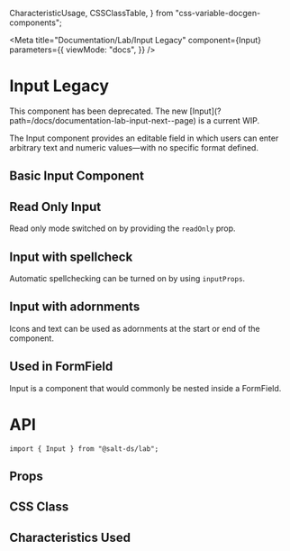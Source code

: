   CharacteristicUsage,
  CSSClassTable,
} from "css-variable-docgen-components";

<Meta
  title="Documentation/Lab/Input Legacy"
  component={Input}
  parameters={{
    viewMode: "docs",
  }}
/>

# Input Legacy

<Banner status="warning">
  This component has been deprecated. The new
  [Input](?path=/docs/documentation-lab-input-next--page) is a current WIP.
</Banner>

The Input component provides an editable field in which users can enter arbitrary text and numeric values—with no specific format defined.

## Basic Input Component

<Canvas>
  <Story id="lab-input-legacy--feature-input" />
</Canvas>

## Read Only Input

Read only mode switched on by providing the `readOnly` prop.

<Canvas>
  <Story id="lab-input-legacy--read-only" />
</Canvas>

## Input with spellcheck

Automatic spellchecking can be turned on by using `inputProps`.

<Canvas>
  <Story id="lab-input-legacy--spellcheck" />
</Canvas>

## Input with adornments

Icons and text can be used as adornments at the start or end of the component.

<Canvas>
  <Story id="lab-input-legacy--adornments" />
</Canvas>

## Used in FormField

Input is a component that would commonly be nested inside a FormField.

<Canvas>
  <Story id="lab-input-legacy--with-form-field" />
</Canvas>

# API

```
import { Input } from "@salt-ds/lab";
```

## Props

<ArgsTable of={Input} />

## CSS Class

<CSSClassTable of={Input} />

## Characteristics Used

<CharacteristicUsage of={Input} />
